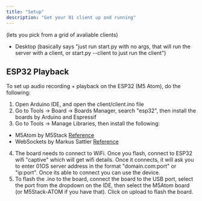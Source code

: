 ```yaml
---
title: "Setup"
description: "Get your 01 client up and running"
---
```


(lets you pick from a grid of avaliable clients)

- Desktop (basically says "just run start.py with no args, that will run the server with a client, or start.py --client to just run the client")

## ESP32 Playback

To set up audio recording + playback on the ESP32 (M5 Atom), do the following:

1. Open Arduino IDE, and open the client/client.ino file
2. Go to Tools -> Board -> Boards Manager, search "esp32", then install the boards by Arduino and Espressif
3. Go to Tools -> Manage Libraries, then install the following:

- M5Atom by M5Stack [Reference](https://www.arduino.cc/reference/en/libraries/m5atom/)
- WebSockets by Markus Sattler [Reference](https://www.arduino.cc/reference/en/libraries/websockets/)

4. The board needs to connect to WiFi. Once you flash, connect to ESP32 wifi "captive" which will get wifi details. Once it connects, it will ask you to enter 01OS server address in the format "domain.com:port" or "ip:port". Once its able to connect you can use the device.
5. To flash the .ino to the board, connect the board to the USB port, select the port from the dropdown on the IDE, then select the M5Atom board (or M5Stack-ATOM if you have that). Click on upload to flash the board.
